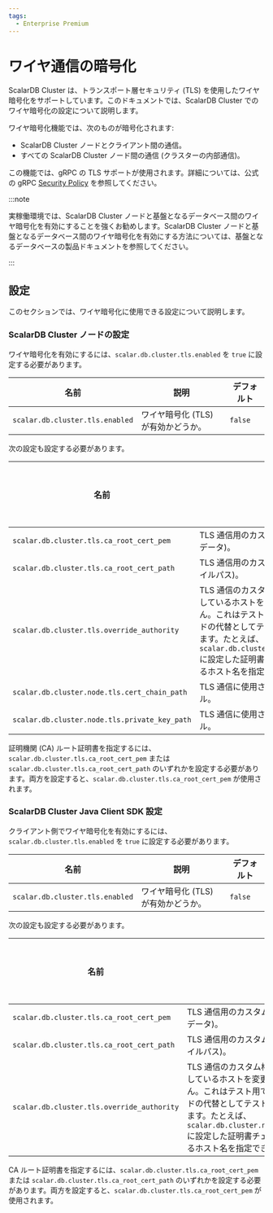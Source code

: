 ```yaml
---
tags:
  - Enterprise Premium
---
```


# ワイヤ通信の暗号化


<TranslationBanner />

ScalarDB Cluster は、トランスポート層セキュリティ (TLS) を使用したワイヤ暗号化をサポートしています。このドキュメントでは、ScalarDB Cluster でのワイヤ暗号化の設定について説明します。

ワイヤ暗号化機能では、次のものが暗号化されます:

* ScalarDB Cluster ノードとクライアント間の通信。
* すべての ScalarDB Cluster ノード間の通信 (クラスターの内部通信)。

この機能では、gRPC の TLS サポートが使用されます。詳細については、公式の gRPC [Security Policy](https://github.com/grpc/grpc-java/blob/master/SECURITY.md) を参照してください。

:::note

実稼働環境では、ScalarDB Cluster ノードと基盤となるデータベース間のワイヤ暗号化を有効にすることを強くお勧めします。ScalarDB Cluster ノードと基盤となるデータベース間のワイヤ暗号化を有効にする方法については、基盤となるデータベースの製品ドキュメントを参照してください。

:::

## 設定

このセクションでは、ワイヤ暗号化に使用できる設定について説明します。

### ScalarDB Cluster ノードの設定

ワイヤ暗号化を有効にするには、`scalar.db.cluster.tls.enabled` を `true` に設定する必要があります。

| 名前                             | 説明                            | デフォルト |
|---------------------------------|--------------------------------|-----------|
| `scalar.db.cluster.tls.enabled` | ワイヤ暗号化 (TLS) が有効かどうか。 | `false`   |

次の設定も設定する必要があります。

| 名前                                           | 説明                                                                                                                                                                                                                                                           | デフォルト |
|-----------------------------------------------|----------------------------------------------------------------------------------------------------------------------------------------------------------------------------------------------------------------------------------------------------------------|----------|
| `scalar.db.cluster.tls.ca_root_cert_pem`      | TLS 通信用のカスタム CA ルート証明書 (PEM データ)。                                                                                                                                                                                                                  |          |
| `scalar.db.cluster.tls.ca_root_cert_path`     | TLS 通信用のカスタム CA ルート証明書 (ファイルパス)。                                                                                                                                                                                                                 |          |
| `scalar.db.cluster.tls.override_authority`    | TLS 通信のカスタム権限。これは、実際に接続しているホストを変更するものではありません。これはテスト用ですが、DNS オーバーライドの代替としてテスト以外でも安全に使用できます。たとえば、`scalar.db.cluster.node.tls.cert_chain_path` に設定した証明書チェーンファイルで提示 されるホスト名を指定できます。 |          |
| `scalar.db.cluster.node.tls.cert_chain_path`  | TLS 通信に使用される証明書チェーンファイル。                                                                                                                                                                                                                          |          |
| `scalar.db.cluster.node.tls.private_key_path` | TLS 通信に使用されるシークレット鍵ファイル。                                                                                                                                                                                                                          |          |

証明機関 (CA) ルート証明書を指定するには、`scalar.db.cluster.tls.ca_root_cert_pem` または `scalar.db.cluster.tls.ca_root_cert_path` のいずれかを設定する必要があります。両方を設定すると、`scalar.db.cluster.tls.ca_root_cert_pem` が使用されます。

### ScalarDB Cluster Java Client SDK 設定

クライアント側でワイヤ暗号化を有効にするには、`scalar.db.cluster.tls.enabled` を `true` に設定する必要があります。

| 名前                             | 説明                            | デフォルト |
|---------------------------------|--------------------------------|-----------|
| `scalar.db.cluster.tls.enabled` | ワイヤ暗号化 (TLS) が有効かどうか。 | `false`   |

次の設定も設定する必要があります。

| 名前                                        | 説明                                                                                                                                                                                                                                                          | デフォルト |
|--------------------------------------------|---------------------------------------------------------------------------------------------------------------------------------------------------------------------------------------------------------------------------------------------------------------|----------|
| `scalar.db.cluster.tls.ca_root_cert_pem`   | TLS 通信用のカスタム CA ルート証明書 (PEM データ)。                                                                                                                                                                                                                 |          |
| `scalar.db.cluster.tls.ca_root_cert_path`  | TLS 通信用のカスタム CA ルート証明書 (ファイルパス)。                                                                                                                                                                                                                |          |
| `scalar.db.cluster.tls.override_authority` | TLS 通信のカスタム権限。これは、実際に接続しているホストを変更するものではありません。これはテスト用ですが、DNS オーバーライドの代替としてテスト以外でも安全に使用できます。たとえば、`scalar.db.cluster.node.tls.cert_chain_path` に設定した証明書チェーンファイルで提示されるホスト名を指定できます。 |          |

CA ルート証明書を指定するには、`scalar.db.cluster.tls.ca_root_cert_pem` または `scalar.db.cluster.tls.ca_root_cert_path` のいずれかを設定する必要があります。両方を設定すると、`scalar.db.cluster.tls.ca_root_cert_pem` が使用されます。

